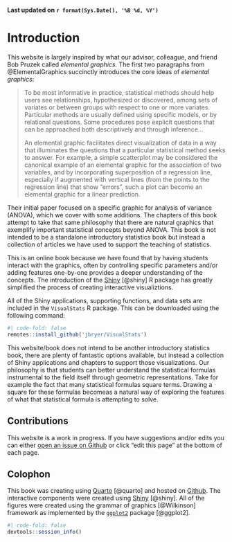 **Last updated on `r format(Sys.Date(), '%B %d, %Y')`**

# Introduction

This website is largely inspired by what our advisor, colleague, and friend Bob Pruzek called *elemental graphics.* The first two paragraphs from @ElementalGraphics succinctly introduces the core ideas of *elemental graphics*:

> To be most informative in practice, statistical methods should help users see relationships, hypothesized or discovered, among sets of variates or between groups with respect to one or more variates. Particular methods are usually defined using specific models, or by relational questions. Some procedures pose explicit questions that can be approached both descriptively and through inference...
> 
> An elemental graphic facilitates direct visualization of data in a way that illuminates the questions that a particular statistical method seeks to answer. For example, a simple scatterplot may be considered the canonical example of an elemental graphic for the association of two variables, and by incorporating superposition of a regression line, especially if augmented with vertical lines (from the points to the regression line) that show "errors", such a plot can become an elemental graphic for a linear prediction.

Their initial paper focused on a specific graphic for analysis of variance (ANOVA), which we cover with some additions. The chapters of this book attempt to take that same philosophy that there are natural graphics that exemplify important statistical concepts beyond ANOVA. This book is not intended to be a standalone introductory statistics book but instead a collection of articles we have used to support the teaching of statistics.

This is an online book because we have found that by having students interact with the graphics, often by controlling specific parameters and/or adding features one-by-one provides a deeper understanding of the concepts. The introduction of the [Shiny](https://shiny.posit.co) [@shiny] R package has greatly simplified the process of creating interactive visualiztions.

All of the Shiny applications, supporting functions, and data sets are included in the `VisualStats` R package. This can be downloaded using the following command:

```r
#| code-fold: false
remotes::install_github('jbryer/VisualStats')
```

This website/book does not intend to be another introductory statistics book, there are plenty of fantastic options available, but instead a collection of Shiny applications and chapters to support those visualizations. Our philosophy is that students can better understand the statistical formulas instrumental to the field itself through geometric representations. Take for example the fact that many statistical formulas square terms. Drawing a square for these formulas becomeas a natural way of exploring the features of what that statistical formula is attempting to solve.


## Contributions

This website is a work in progress. If you have suggestions and/or edits you can either [open an issue on Github](https://github.com/jbryer/VisualStats/issues) or click "edit this page" at the bottom of each page.


## Colophon

This book was creating using [Quarto](https://quarto.org/docs/books/) [@quarto] and hosted on [Github](https://github.com/jbryer/VisualStats). The interactive components were created using [Shiny](https://shiny.posit.co) [@shiny]. All of the figures were created using the grammar of graphics [@Wilkinson] framework as implemented by the [`ggplot2`](https://shiny.posit.co) package [@ggplot2].


```r
#| code-fold: false
devtools::session_info()
```

